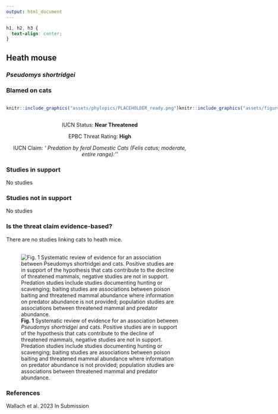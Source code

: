 ```yaml
---
output: html_document
---
```

```css
h1, h2, h3 {
  text-align: center;
}
```

## **Heath mouse**
### *Pseudomys shortridgei*
### Blamed on cats

:::: {style="display: flex;"}

::: {}
  ```r
  knitr::include_graphics("assets/phylopics/PLACEHOLDER_ready.png")
  ```
:::

::: {}

:::

::: {}
  ```r
  knitr::include_graphics("assets/figures/Map_Cat_Pseudomys shortridgei.png")
  ```
:::

::::
<center>
IUCN Status: **Near Threatened**

EPBC Threat Rating: **High**

IUCN Claim: *' Predation by feral Domestic Cats (Felis catus; moderate, entire range):''*

</center>

### Studies in support

No studies

### Studies not in support

No studies

### Is the threat claim evidence-based?

There are no studies linking cats to heath mice.
<br>
<br>

![**Fig. 1**  Systematic review of evidence for an association between *Pseudomys shortridgei* and cats. Positive studies are in support of the hypothesis that cats contribute to the decline of threatened mammals, negative studies are not in support. Predation studies include studies documenting hunting or scavenging; baiting studies are associations between poison baiting and threatened mammal abundance where information on predator abundance is not provided; population studies are associations between threatened mammal and predator abundance.](assets/figures/Main_Evidence_Cat_Pseudomys shortridgei.png)

### References



Wallach et al. 2023 In Submission

